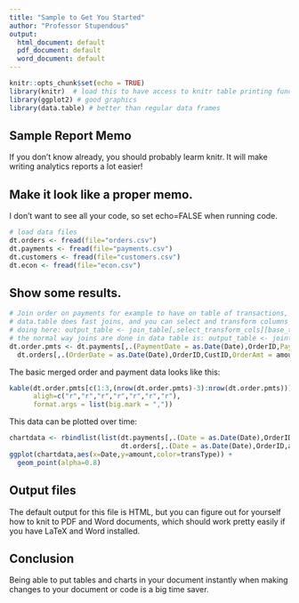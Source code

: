 ```yaml
---
title: "Sample to Get You Started"
author: "Professor Stupendous"
output:
  html_document: default
  pdf_document: default
  word_document: default
---
```


```r
knitr::opts_chunk$set(echo = TRUE)
library(knitr)  # load this to have access to knitr table printing functions (kable), etc.
library(ggplot2) # good graphics
library(data.table) # better than regular data frames
```

## Sample Report Memo

If you don't know already, you should probably learm knitr.  It will make writing analytics reports a lot easier!

## Make it look like a proper memo.

I don't want to see all your code, so set echo=FALSE when running code.

```r
# load data files
dt.orders <- fread(file="orders.csv")
dt.payments <- fread(file="payments.csv")
dt.customers <- fread(file="customers.csv")
dt.econ <- fread(file="econ.csv")
```

## Show some results.

```r
# Join order on payments for example to have on table of transactions, row per customer-month
# data.table does fast joins, and you can select and transform columns at the same time
# doing here: output_table <- join_table[,select_transform_cols][base_table[,select_transform_cols], on=join_cols] 
# the normal way joins are done in data table is: output_table <- joint_table[base_table, on=join_cols]
dt.order.pmts <- dt.payments[,.(PaymentDate = as.Date(Date),OrderID,PaymentAmt = amount)][
  dt.orders[,.(OrderDate = as.Date(Date),OrderID,CustID,OrderAmt = amount)], on = c("OrderID")]
```

The basic merged order and payment data looks like this:

```r
kable(dt.order.pmts[c(1:3,(nrow(dt.order.pmts)-3):nrow(dt.order.pmts))],
      aligh=c("r","r","r","r","r","r","r"),
      format.args = list(big.mark = ","))
```

This data can be plotted over time:

```r
chartdata <- rbindlist(list(dt.payments[,.(Date = as.Date(Date),OrderID,amount,transType = "payment")],
                            dt.orders[,.(Date = as.Date(Date),OrderID,amount,transType = "order")]))
ggplot(chartdata,aes(x=Date,y=amount,color=transType)) +
  geom_point(alpha=0.8)
```

## Output files

The default output for this file is HTML, but you can figure out for yourself how to knit to PDF and Word documents, which should work pretty easily if you have LaTeX and Word installed.

## Conclusion

Being able to put tables and charts in your document instantly when making changes to your document or code is a big time saver.